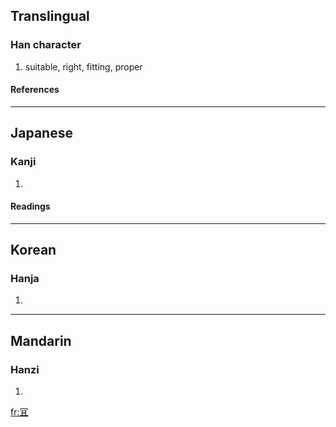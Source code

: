 {{see|宜}}

==Translingual==
===Han character===
{{Han char|rad=冖|as=05|sn=7|four=|canj=月月一 (BBM), X月月一 (XBBM)}}
# suitable, right, fitting, proper
====References====
{{Han ref|kx=0130.191|dj=0292.230|hdz=10303.120|uh=519D|ud=20893}}
----
==Japanese==
===Kanji===
{{ja-kanji|grade=|rs=冖05}}
# {{defn|Japanese}}
====Readings====
{{ja-readings|on=[[ぎ]] (gi)|kun=[[よろしい]] (yoroshii)}}
----
==Korean==
===Hanja===
{{ko-hanja|hangeul=의|rv=ui|mr=ŭi}}
# {{defn|Korean}}
----
==Mandarin==
===Hanzi===
{{cmn-hanzi|pin=[[yí]] ([[yi2]])|wg=i<sup>2</sup>}}
# {{defn|Mandarin}}

[[fr:冝]]